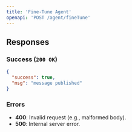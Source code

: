 ```yaml
---
title: 'Fine-Tune Agent'
openapi: 'POST /agent/fineTune'
---
```


## Responses

### Success (`200 OK`)
```json
{
  "success": true,
  "msg": "message published"
}
```

### Errors
- **400**: Invalid request (e.g., malformed body).
- **500**: Internal server error.

